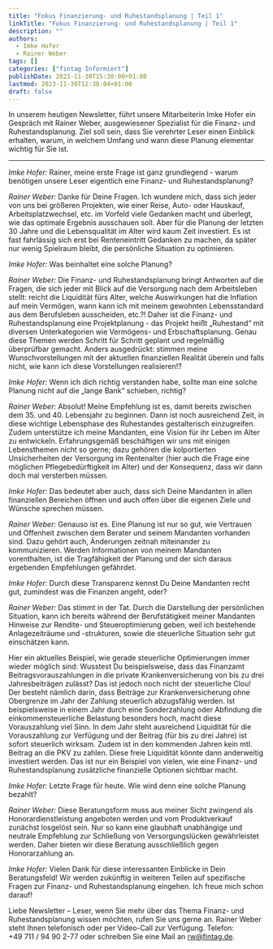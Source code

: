 ```yaml
---
title: "Fokus Finanzierung- und Ruhestandsplanung | Teil 1"
linkTitle: "Fokus Finanzierung- und Ruhestandsplanung | Teil 1"
description: ""
authors:
  - Imke Hofer
  - Rainer Weber
tags: []
categories: ["fintag Informiert"]
publishDate: 2023-11-30T15:30:00+01:00
lastmod: 2023-11-30T12:38:04+01:00
draft: false
---
```


In unserem heutigen Newsletter, führt unsere Mitarbeiterin Imke Hofer ein Gespräch mit Rainer Weber,
ausgewiesener Spezialist für die Finanz- und Ruhestandsplanung. Ziel soll sein,
dass Sie verehrter Leser einen Einblick erhalten, warum, in welchem Umfang und wann diese Planung elementar
wichtig für Sie ist.

----

*Imke Hofer:*
Rainer, meine erste Frage ist ganz grundlegend - warum benötigen unsere Leser eigentlich eine
Finanz- und Ruhestandsplanung?

*Rainer Weber:*
Danke für Deine Fragen. Ich wundere mich, dass sich jeder von uns bei größeren Projekten, wie einer Reise,
Auto- oder Hauskauf, Arbeitsplatzwechsel, etc. im Vorfeld viele Gedanken macht und überlegt,
wie das optimale Ergebnis ausschauen soll.
Aber für die Planung der letzten 30 Jahre und die Lebensqualität im Alter wird kaum Zeit investiert.
Es ist fast fahrlässig sich erst bei Renteneintritt Gedanken zu machen, da später nur wenig
Spielraum bleibt, die persönliche Situation zu optimieren.

*Imke Hofer:*
Was beinhaltet eine solche Planung?

*Rainer Weber:*
Die Finanz- und Ruhestandsplanung bringt Antworten auf die Fragen, die sich jeder mit Blick auf die
Versorgung nach dem Arbeitsleben stellt: reicht die Liquidität fürs Alter, welche Auswirkungen
hat die Inflation auf mein Vermögen, wann kann ich mit meinem gewohnten Lebensstandard aus dem Berufsleben
ausscheiden, etc.?!
Daher ist die Finanz- und Ruhestandsplanung eine Projektplanung - das Projekt heißt „Ruhestand“ mit
diversen Unterkategorien wie Vermögens- und Erbschaftsplanung. Genau diese Themen werden Schritt für
Schritt geplant und regelmäßig überprüfbar gemacht. Anders ausgedrückt: stimmen meine
Wunschvorstellungen mit der aktuellen finanziellen Realität überein und falls nicht, wie kann ich diese
Vorstellungen realisieren!?

*Imke Hofer:*
Wenn ich dich richtig verstanden habe, sollte man eine solche Planung nicht auf die „lange Bank“ schieben,
richtig?

*Rainer Weber:*
Absolut! Meine Empfehlung ist es, damit bereits zwischen dem 35. und 40. Lebensjahr zu beginnen. Dann ist
noch ausreichend Zeit, in diese wichtige Lebensphase des Ruhestandes gestalterisch einzugreifen.
Zudem unterstütze ich meine Mandanten, eine Vision für ihr Leben im Alter zu entwickeln. Erfahrungsgemäß
beschäftigen wir uns mit einigen Lebensthemen nicht so gerne; dazu gehören die kolportierten Unsicherheiten
der Versorgung im Rentenalter (hier auch die Frage eine möglichen Pflegebedürftigkeit im Alter) und
der Konsequenz, dass wir dann doch mal versterben müssen.

*Imke Hofer:*
Das bedeutet aber auch, dass sich Deine Mandanten in allen finanziellen Bereichen öffnen und auch offen über
die eigenen Ziele und Wünsche sprechen müssen.

*Rainer Weber:*
Genauso ist es. Eine Planung ist nur so gut, wie Vertrauen und Offenheit zwischen dem Berater und seinem
Mandanten vorhanden sind. Dazu gehört auch, Änderungen zeitnah miteinander zu kommunizieren.
Werden Informationen von meinem Mandanten vorenthalten, ist die Tragfähigkeit der Planung
und der sich daraus ergebenden Empfehlungen gefährdet.

*Imke Hofer:*
Durch diese Transparenz kennst Du Deine Mandanten recht gut, zumindest was die Finanzen angeht, oder?

*Rainer Weber:*
Das stimmt in der Tat. Durch die Darstellung der persönlichen Situation, kann ich bereits
während der Berufstätigkeit meiner Mandanten Hinweise zur Rendite- und Steueroptimierung
geben, weil ich bestehende Anlagezeiträume und -strukturen, sowie die steuerliche Situation
sehr gut einschätzen kann.

Hier ein aktuelles Beispiel, wie gerade steuerliche Optimierungen immer wieder möglich sind:
Wusstest Du beispielsweise, dass das Finanzamt Beitragsvorauszahlungen in die private
Krankenversicherung von bis zu drei Jahresbeiträgen zulässt? Das ist jedoch noch nicht der
steuerliche Clou! Der besteht nämlich darin, dass Beiträge zur Krankenversicherung ohne
Obergrenze im Jahr der Zahlung steuerlich abzugsfähig werden.
Ist beispielsweise in einem Jahr durch eine Sonderzahlung oder Abfindung die einkommensteuerliche
Belastung besonders hoch, macht diese Vorauszahlung viel Sinn. In dem Jahr steht ausreichend Liquidität
für die Vorauszahlung zur Verfügung und der Beitrag (für bis zu drei Jahre) ist sofort steuerlich wirksam.
Zudem ist in den kommenden Jahren kein mtl. Beitrag an die PKV zu zahlen. Diese freie Liquidität könnte dann
anderweitig investiert werden.
Das ist nur ein Beispiel von vielen, wie eine Finanz- und Ruhestandsplanung zusätzliche finanzielle
Optionen sichtbar macht.

*Imke Hofer:*
Letzte Frage für heute. Wie wird denn eine solche Planung bezahlt?

*Rainer Weber:*
Diese Beratungsform muss aus meiner Sicht zwingend als Honorardienstleistung angeboten werden
und vom Produktverkauf zunächst losgelöst sein. Nur so kann eine glaubhaft unabhängige und
neutrale Empfehlung zur Schließung von Versorgungslücken gewährleistet werden. Daher bieten
wir diese Beratung ausschließlich gegen Honorarzahlung an.

*Imke Hofer:*
Vielen Dank für diese interessanten Einblicke in Dein Beratungsfeld! Wir werden zukünftig in weiteren Teilen
auf spezifische Fragen zur Finanz- und Ruhestandsplanung eingehen. Ich freue mich schon darauf!


Liebe Newsletter – Leser,
wenn Sie mehr über das Thema Finanz- und Ruhestandsplanung wissen möchten, rufen Sie uns gerne an.
Rainer Weber steht Ihnen telefonisch oder per Video-Call zur Verfügung.
Telefon: +49&nbsp;711&nbsp;/&nbsp;94&nbsp;90&nbsp;2-77 oder schreiben Sie eine Mail an [rw@fintag.de](mailto:rw@fintag.de).

<div className="grid grid-rows-2 xl:grid-rows-1 xl:grid-cols-2 gap-4 my-6">
    <BeraterKarte berater="Rainer Weber" />
    <BeraterKarte berater="Imke Hofer" />
</div>

<ContactBox subject='fintag Newsletter "Fokus Finanzierung- und Ruhestandsplanung | Teil 1"' />
